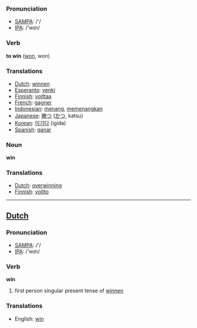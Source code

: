 === Pronunciation ===
*[[w:SAMPA|SAMPA]]: /'/
*[[w:IPA|IPA]]: /'wɪn/

=== Verb ===

'''to win''' ([[won]], won)

===Translations===
*[[Dutch]]: [[winnen]]
*[[Esperanto]]: [[venki]]
*[[Finnish]]: [[voittaa]]
*[[French]]: [[gagner]]
*[[Indonesian]]: [[menang]], [[menang|memenangkan]]
*[[Japanese]]: [[勝つ]] ([[かつ]], katsu)
*[[Korean]]: [[이기다]] (igida)
*[[Spanish]]: [[ganar]]

=== Noun ===

'''win'''

===Translations===
*[[Dutch]]: [[overwinning]]
*[[Finnish]]: [[voitto]]

----

==[[Dutch]]==

=== Pronunciation ===
*[[w:SAMPA|SAMPA]]: /'/
*[[w:IPA|IPA]]: /'wɪn/

=== Verb ===

'''win'''

# first person singular present tense of [[winnen]]

===Translations===
*English: [[win]]